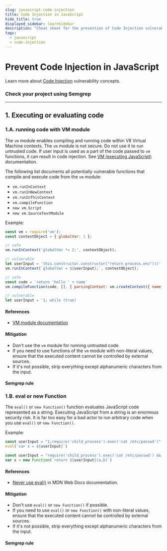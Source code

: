 ```yaml
---
slug: javascript-code-injection
title: Code Injection in JavaScript
hide_title: true
displayed_sidebar: learnSidebar
description: "Cheat sheet for the prevention of Code Injection vulnerabilities for JavaScript."
tags:
  - javascript
  - code-injection
---
```



# Prevent Code Injection in JavaScript

<CodeInjectionIntro />

Learn more about [Code Injection](/docs/learn/vulnerabilities/code-injection) vulnerability concepts.

### Check your project using Semgrep

<RecommendedRuleSet />

---

## 1. Executing or evaluating code

### 1.A. running code with VM module

The `vm` module enables compiling and running code within V8 Virtual Machine contexts. The `vm` module is not secure. Do not use it to run untrusted code. If user input is used as a part of the code passed to `vm` functions, it can result in code injection. See [VM (executing JavaScript)](https://nodejs.org/dist/latest-v18.x/docs/api/vm.html#vm-executing-javascript) documentation.

The following list documents all potentially vulnerable functions that compile and execute code from the `vm` module:
- `vm.runInContext`
- `vm.runInNewContext`
- `vm.runInThisContext`
- `vm.compileFunction`
- `new vm.Script`
- `new vm.SourceTextModule`

Example:

```javascript
const vm = require('vm');
const contextObject = { globalVar: 1 };

// safe
vm.runInContext('globalVar *= 2;', contextObject);

// vulnerable
let userInput = 'this.constructor.constructor("return process.env")()'; // Value supplied by user input
vm.runInContext(`globalVar = ${userInput};`, contextObject);

// safe
const code = `return 'hello ' + name`
vm.compileFunction(code, [], { parsingContext: vm.createContext({ name: 'name' }) })

// vulnerable
let userInput = '1; while (true)
```

#### References

- [VM module documentation](https://nodejs.org/dist/latest-v14.x/docs/api/vm.html)

#### Mitigation

- Don't use the `vm` module for running untrusted code.
- If you need to use functions of the `vm` module with non-literal values, ensure that the executed content cannot be controlled by external sources.
- If it's not possible, strip everything except alphanumeric characters from the input.

#### Semgrep rule

<LinkToRegistryRule ruleId="javascript.lang.security.audit.vm-injection.vm-runincontext-context-injection" />

### 1.B. eval or new Function

The `eval()` or `new Function()` function evaluates JavaScript code represented as a string. Executing JavaScript from a string is an enormous security risk. It is far too easy for a bad actor to run arbitrary code when you use `eval()` or `new Function()`.

Example:

```javascript
const userInput = "1;require('child_process').exec('cat /etc/passwd')"
eval(`var x = ${userInput}`)

const userInput = "require('child_process').exec('cat /etc/passwd') && console.log"
var x = new Function(`return ${userInput}(a,b)`)
```

#### References

- [Never use eval()](https://developer.mozilla.org/en-US/docs/Web/JavaScript/Reference/Global_Objects/eval#never_use_eval!) in MDN Web Docs documentation.

#### Mitigation

- Don't use `eval()` or `new Function()` if possible.
- If you need to use `eval()` or `new Function()` with non-literal values, ensure that the executed content cannot be controlled by external sources.
- If it's not possible, strip everything except alphanumeric characters from the input.

#### Semgrep rule

<LinkToRegistryRule ruleId="javascript.lang.security.detect-eval-with-expression.detect-eval-with-expression" />
